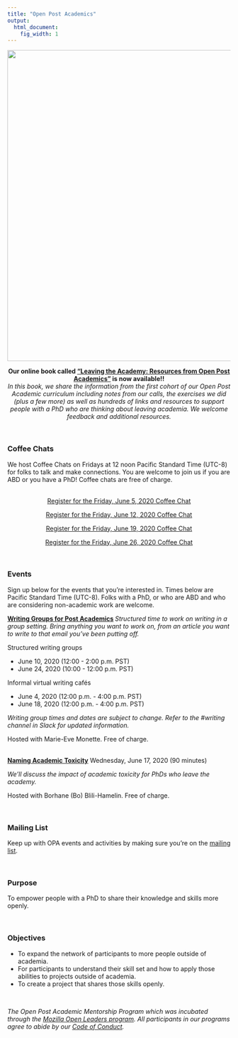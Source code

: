```yaml
---
title: "Open Post Academics"
output:
  html_document:
    fig_width: 1
---
```

<img src="images/BD_FLAME_Header.jpg" width="700px">



<center> **Our online book called ["Leaving the Academy: Resources from Open Post Academics"](http://book.openpostac.org/index.html) is now available!!**</center> 

<center> *In this book, we share the information from the first cohort of our Open Post Academic curriculum including notes from our calls, the exercises we did (plus a few more) as well as hundreds of links and resources to support people with a PhD who are thinking about leaving academia. We welcome feedback and additional resources.* </center> 
<br> 

### Coffee Chats 

We host Coffee Chats on Fridays at 12 noon Pacific Standard Time (UTC-8) for folks to talk and make connections. You are welcome to join us if you are ABD or you have a PhD! Coffee chats are free of charge.   
<br>
<center> 
[Register for the Friday, June 5, 2020 Coffee Chat](https://us02web.zoom.us/meeting/register/tZYld--uqTojEt0ZZ7P7C5_fMV91IekroDwz)

[Register for the Friday, June 12, 2020 Coffee Chat](https://us02web.zoom.us/j/81023421807?pwd=SzJTcHVhTTRyN2Y1QU9iWUFuVnFVQT09) 

[Register for the Friday, June 19, 2020 Coffee Chat](https://us02web.zoom.us/meeting/register/tZwrdOmvrDkrH9I4kb9_y9ThhA-Nr_iIipd4)

[Register for the Friday, June 26, 2020 Coffee Chat](https://us02web.zoom.us/meeting/register/tZcvf-mrqTwtGdHnHJCvf-tGL3_3vIHGqTtH)

</center>
<br>

### Events

Sign up below for the events that you're interested in. Times below are Pacific Standard Time (UTC-8). Folks with a PhD, or who are ABD and who are considering non-academic work are welcome. 

**[Writing Groups for Post Academics]() ** 
*Structured time to work on writing in a group setting. Bring anything you want to work on, from an article you want to write to that email you’ve been putting off.* 

Structured writing groups 

* June 10, 2020 (12:00 - 2:00 p.m. PST) 
* June 24, 2020 (10:00 - 12:00 p.m. PST) 

Informal virtual writing cafés 

* June 4, 2020  (12:00 p.m. - 4:00 p.m. PST)
* June 18, 2020  (12:00 p.m. - 4:00 p.m. PST)

*Writing group times and dates are subject to change. Refer to the #writing channel in Slack for updated information.* 

Hosted with Marie-Eve Monette. Free of charge. 

<br>
**[Naming Academic Toxicity](https://us02web.zoom.us/j/83012119101?pwd=UUtjdFFPNXY1ZXNJT1NDdkRhK1liQT09)** 
Wednesday, June 17, 2020 (90 minutes) 

*We’ll discuss the impact of academic toxicity for PhDs who leave the academy.* 

Hosted with Borhane (Bo) Blili-Hamelin. Free of charge. 

<br>

### Mailing List

Keep up with OPA events and activities by making sure you're on the [mailing list](https://mailchi.mp/2932ae7328f2/opa).   

<br>

### Purpose 
To empower people with a PhD to share their knowledge and skills more openly. 

<br>

### Objectives 

- To expand the network of participants to more people outside of academia. 
- For participants to understand their skill set and how to apply those abilities to projects outside of academia.
- To create a project that shares those skills openly. 

<br>

*The Open Post Academic Mentorship Program which was incubated through the [Mozilla Open Leaders program](https://foundation.mozilla.org/en/opportunity/mozilla-open-leaders/open-leaders-x/participants/). All participants in our programs agree to abide by our [Code of Conduct](https://docs.google.com/document/d/e/2PACX-1vSDndyEifMT03KAXBs22KHpFRWOa4Gld5vEOoKdcRmyDzQrrsktelKa1jRf9_JeYrC18cjEvce_i3Ri/pub).* 
